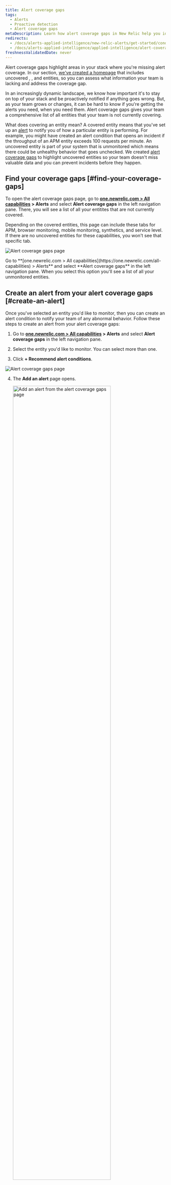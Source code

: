 ```yaml
---
title: Alert coverage gaps
tags:
  - Alerts
  - Proactive detection
  - Alert coverage gaps
metaDescription: Learn how alert coverage gaps in New Relic help you identify gaps in your alert system. 
redirects:
  - /docs/alerts-applied-intelligence/new-relic-alerts/get-started/condition-recommendations
  - /docs/alerts-applied-intelligence/applied-intelligence/alert-coverage-gaps
freshnessValidatedDate: never
---
```


Alert coverage gaps highlight areas in your stack where you're missing alert coverage. In our <InlinePopover type="alerts"/> section, [we've created a homepage](https://one.newrelic.com/nrai/detection-gaps/home) that includes uncovered <InlinePopover type="apm" />, <InlinePopover type="browser"/>, and <InlinePopover type="mobile" /> entities, so you can assess what information your team is lacking and address the coverage gap.

In an increasingly dynamic landscape, we know how important it's to stay on top of your stack and be proactively notified if anything goes wrong. But, as your team grows or changes, it can be hard to know if you're getting the alerts you need, when you need them. Alert coverage gaps gives your team a comprehensive list of all entities that your team is not currently covering.

What does covering an entity mean? A covered entity means that you've set up an [alert](/docs/alerts-applied-intelligence/overview/#concepts-terms) to notify you of how a particular entity is performing. For example, you might have created an alert condition that opens an incident if the throughput of an APM entity exceeds 100 requests per minute. An uncovered entity is part of your system that is unmonitored which means there could be unhealthy behavior that goes unchecked. We created [alert coverage gaps](https://one.newrelic.com/nrai/detection-gaps/home) to highlight uncovered entities so your team doesn't miss valuable data and you can prevent incidents before they happen.

## Find your coverage gaps [#find-your-coverage-gaps]

To open the alert coverage gaps page, go to <DNT>**[one.newrelic.com > All capabilities](https://one.newrelic.com/all-capabilities) > Alerts**</DNT> and select <DNT>**Alert coverage gaps**</DNT> in the left navigation pane. There, you will see a list of all your entitites that are not currently covered.

Depending on the covered entities, this page can include these tabs for APM, browser monitoring, mobile monitoring, synthetics, and service level. If there are no uncovered entities for these capabilities, you won't see that specific tab.

<img
  title="Alert coverage gaps page"
  alt="Alert coverage gaps page"
  src="/images/alerts_screenshot-crop_coverage-gaps.webp"
/>

<figcaption>
  Go to <DNT>**[one.newrelic.com > All capabilities](https://one.newrelic.com/all-capabilities) > Alerts**</DNT> and select <DNT>**Alert coverage gaps**</DNT> in the left navigation pane. When you select this option you'll see a list of all your unmonitored entities.
</figcaption>

## Create an alert from your alert coverage gaps [#create-an-alert]

Once you've selected an entity you'd like to monitor, then you can create an alert condition to notify your team of any abnormal behavior. Follow these steps to create an alert from your alert coverage gaps:

1. Go to <DNT>**[one.newrelic.com > All capabilities](https://one.newrelic.com/all-capabilities) > Alerts**</DNT> and select <DNT>**Alert coverage gaps**</DNT> in the left navigation pane.

2. Select the entity you'd like to monitor. You can select more than one.

3. Click <DNT>**+ Recommend alert conditions**</DNT>.

  <img
    title="Alert coverage gaps page"
    alt="Alert coverage gaps page"
    src="/images/alerts_screenshot-crop_coverage-gaps-recommend-button.webp"
  />

4. The <DNT>**Add an alert**</DNT> page opens.

    <img
      width="80%;"
      title="Add an alert from the alert coverage gaps page"
      alt="Add an alert from the alert coverage gaps page"
      src="/images/alerts_screenshot-crop_coverage-gaps-add-an-alert.webp"
    />

    <figcaption>
      To create an alert for an unmonitored entity, go to <DNT>**[one.newrelic.com > All capabilities](https://one.newrelic.com/all-capabilities) > Alerts**</DNT>, click <DNT>**Alert coverage gaps**</DNT> in the left navigation pane. Select an entity and click <DNT>**+ Recommend alert conditions**</DNT>.
    </figcaption>

4. Select one of these options:

    * <DNT>**Response time (ms)**</DNT>: Alert when this signal deviates from its normal baseline, upper only, for at least 5 minutes by 3.00 standard deviation(s).

    * <DNT>**Throughput**</DNT>: Alert when this signal deviates from its normal baseline, upper and lower, for at least 5 minutes by 3.00 standard deviation(s).

    * <DNT>**Error (%)**</DNT>: Alert when this signal deviates from its normal baseline, upper only, for at least 5 minutes by 3.00 standard deviation(s).

      <Callout variant="tip">
        Click the <Icon name="fe-edit-2"/> button to edit the alert condition and modify the query and thresholds. 
      </Callout>

4. Click <DNT>**Next**</DNT>.

5. Select a policy to get notified. Every alert condition needs to be routed through a [policy](/docs/alerts-applied-intelligence/new-relic-alerts/alert-policies/create-edit-or-find-alert-policy/) so you have to either select an existing policy or create a new one. Once you've selected or created a policy attached to the alert condition, then you might need to add a [destination](/docs/alerts-applied-intelligence/notifications/destinations). Destinations are where we send notifications about your New Relic data. You can link your notifications to third-party tools like Slack, Atlassian Jira, email, and more.

    <img
      width="80%;"
      title="Create a policy for alert coverage gaps."
      alt="A screenshot of the alert coverage gap policy selection"
      src="/images/alerts_screenshot-crop_coverage-gaps-add-an-alert-policy.webp"
    />

    <figcaption>
      When you create an alert you will select which policy the alert will be grouped with.
    </figcaption>

6. Click <DNT>**Activate conditions**</DNT> to save the conditions. If the policy is new, you'll see the <DNT>**Save & set up notifications**</DNT> button. Use this button if you want to save the conditions and the notifications.


## Adding recommended alerts [#adding-recommended-alerts]

New Relic will dynamically suggest the conditions we believe should be monitored based on the selected entity and your specific system. Some of the recommended alerts we might suggest are error percentage, apdex, or response time.

You'll get recommended alert conditions based on the entity type's defined as [Golden Metrics](https://github.com/newrelic/entity-definitions/blob/main/docs/entities/golden_metrics.md). If you don't get recommended alert conditions, once you select an alert condition you'd like to monitor, then your team will be alerted when this signal deviates from its normal baseline, upper and lower, for at least 5 minutes by 3.00 standard deviations.

To see which services need alert coverage, follow these steps:

1. Go to <DNT>**[one.newrelic.com > All capabilities](https://one.newrelic.com/all-capabilities) > Alerts**</DNT> and select <DNT>**Alert coverage gaps**</DNT> in the left navigation pane.

2. Click <DNT>**See what to instrument**</DNT>.

    <img
      width="80%;"
      title="See what to instrument in the alert coverage gaps page"
      alt="See what to instrument in the alert coverage gaps page"
      src="/images/alerts_screenshot-crop_coverage-gaps-add-an-alert-see-what-instrument.webp"
    />

3. The coverage gaps page opens. You can group your coverage gaps by integration or by account.

    <img
      width="80%;"
      title="See what to instrument in the alert coverage gaps page"
      alt="See what to instrument in the alert coverage gaps page"
      src="/images/alerts_screenshot-crop_coverage-gaps-recommended.webp"
    />